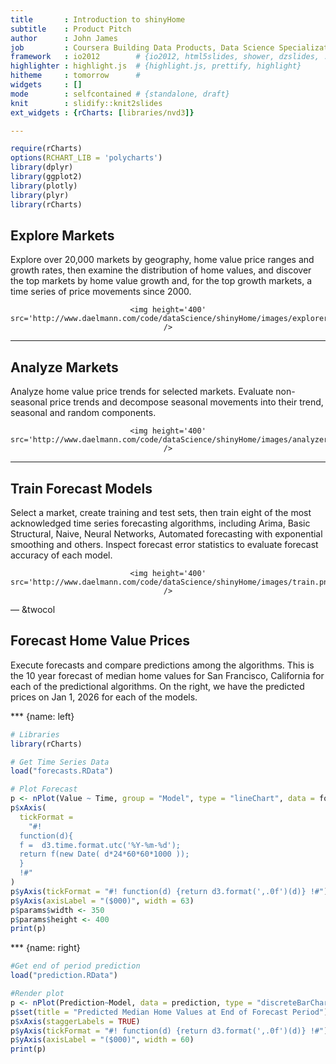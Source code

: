 ```yaml
---
title       : Introduction to shinyHome
subtitle    : Product Pitch
author      : John James
job         : Coursera Building Data Products, Data Science Specialization
framework   : io2012        # {io2012, html5slides, shower, dzslides, ...}
highlighter : highlight.js  # {highlight.js, prettify, highlight}
hitheme     : tomorrow      # 
widgets     : []
mode        : selfcontained # {standalone, draft}
knit        : slidify::knit2slides
ext_widgets : {rCharts: [libraries/nvd3]}

--- 
```


```r
require(rCharts)
options(RCHART_LIB = 'polycharts')
library(dplyr)
library(ggplot2)
library(plotly)
library(plyr)
library(rCharts)
```

## Explore Markets
Explore over 20,000 markets by geography, home value price ranges and growth rates, then examine the distribution of home values, and discover the top markets by home value growth and, for the top growth markets, a time series of price movements since 2000.  

<div style='text-align: center;'>
    <img height='400' src='http://www.daelmann.com/code/dataScience/shinyHome/images/explorer.png' />
</div>

--- 

## Analyze Markets
Analyze home value price trends for selected markets. Evaluate non-seasonal price trends and decompose seasonal movements into their trend, seasonal and random components.

<div style='text-align: center;'>
    <img height='400' src='http://www.daelmann.com/code/dataScience/shinyHome/images/analyzer.png' />
</div>

--- 

## Train Forecast Models
Select a market, create training and test sets, then train eight of the most acknowledged time series forecasting algorithms, including Arima, Basic Structural, Naive, Neural Networks, Automated forecasting with exponential smoothing and others. Inspect forecast error statistics to evaluate forecast accuracy of each model.

<div style='text-align: center;'>
    <img height='400' src='http://www.daelmann.com/code/dataScience/shinyHome/images/train.png' />
</div>

--- &twocol

## Forecast Home Value Prices
Execute forecasts and compare predictions among the algorithms.  This is the 10 year forecast of median home values for San Francisco, California for each of the predictional algorithms. On the right, we have the predicted prices on Jan 1, 2026 for each of the models.

*** {name: left}
```r
# Libraries
library(rCharts)

# Get Time Series Data
load("forecasts.RData")

# Plot Forecast
p <- nPlot(Value ~ Time, group = "Model", type = "lineChart", data = forecasts)
p$xAxis(
  tickFormat = 
    "#!
  function(d){
  f =  d3.time.format.utc('%Y-%m-%d');
  return f(new Date( d*24*60*60*1000 ));
  }
  !#"
)
p$yAxis(tickFormat = "#! function(d) {return d3.format(',.0f')(d)} !#")
p$yAxis(axisLabel = "($000)", width = 63)
p$params$width <- 350
p$params$height <- 400
print(p)
```

*** {name: right}
```r
#Get end of period prediction
load("prediction.RData")

#Render plot
p <- nPlot(Prediction~Model, data = prediction, type = "discreteBarChart", dom = "predictionPlot", height = 400, width = 350)
p$set(title = "Predicted Median Home Values at End of Forecast Period")
p$xAxis(staggerLabels = TRUE)
p$yAxis(tickFormat = "#! function(d) {return d3.format(',.0f')(d)} !#")
p$yAxis(axisLabel = "($000)", width = 60)
print(p)

```
